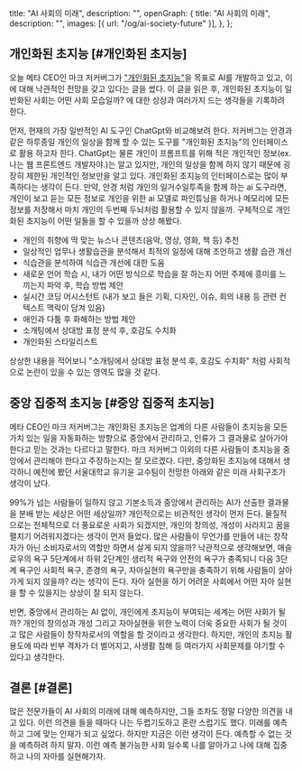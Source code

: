   title: "AI 사회의 미래",
  description: "",
  openGraph: {
    title: "AI 사회의 미래",
    description: "",
    images: [{ url: "/og/ai-society-future" }],
  },
};

## 개인화된 초지능 [#개인화된 초지능]

오늘 메타 CEO인 마크 저커버그가 ["개인화된 초지능"](https://www.meta.com/superintelligence/)을 목표로 AI를 개발하고 있고, 이에 대해 낙관적인 전망을 갖고 있다는 글을 썼다.
이 글을 읽은 후, 개인화된 초지능이 일반화된 사회는 어떤 사회 모습일까? 에 대한 상상과 여러가지 드는 생각들을 기록하려 한다.

먼저, 현재의 가장 일반적인 AI 도구인 ChatGpt와 비교해보려 한다. 저커버그는 안경과 같은 하루종일 개인의 일상을 함께 할 수 있는 도구를 "개인화된 초지능"의 인터페이스로 활용 하고자 한다.
ChatGpt는 물론 개인이 프롬프트를 위해 적은 개인적인 정보(ex. 나는 웹 프론트엔드 개발자야.)는 알고 있지만, 개인의 일상을 함께 하지 않기 때문에 굉장히 제한된 개인적인 정보만을 알고 있다. 개인화된 초지능의 인터페이스로는 많이 부족하다는 생각이 든다. 만약, 안경 처럼 개인의 일거수일투족을 함께 하는 ai 도구라면, 개인이 보고 듣는 모든 정보로 개인을 위한 ai 모델로 파인튜닝을 하거나 메모리에 모든 정보를 저장해서 마치 개인의 두번째 두뇌처럼 활용할 수 있지 않을까. 구체적으로 개인화된 초지능이 어떤 일들을 할 수 있을까 상상 해봤다.

- 개인의 취향에 딱 맞는 뉴스나 콘텐츠(음악, 영상, 영화, 책 등) 추천
- 일상적인 업무나 생활습관을 분석해서 최적의 일정에 대해 조언하고 생활 습관 개선
- 식습관을 분석하여 식습관 개선에 대한 도움
- 새로운 언어 학습 시, 내가 어떤 방식으로 학습을 잘 하는지 어떤 주제에 흥미를 느끼는지 파악 후, 학습 방법 제안
- 실시간 코딩 어시스턴트 (내가 보고 들은 기획, 디자인, 이슈, 회의 내용 등 관련 컨텍스트 맥락이 담겨 있음)
- 애인과 다툼 후 화해하는 방법 제안
- 소개팅에서 상대방 표정 분석 후, 호감도 수치화
- 개인화된 스타일리스트

상상한 내용을 적어보니 "소개팅에서 상대방 표정 분석 후, 호감도 수치화" 처럼 사회적으로 논란이 있을 수 있는 영역도 많을 것 같다.

## 중앙 집중적 초지능 [#중앙 집중적 초지능]

메타 CEO인 마크 저커버그는 개인화된 초지능은 업계의 다른 사람들이 초지능을 모든 가치 있는 일을 자동화하는 방향으로 중앙에서 관리하고, 인류가 그 결과물로 살아가야 한다고 믿는 것과는 다르다고 말한다. 마크 저커버그 이외의 다른 사람들이 초지능을 중앙에서 관리해야 한다고 주장하는지는 잘 모르겠다. 다만, 중앙화된 초지능에 대해서 생각하니 예전에 봤던 서울대학교 유기윤 교수팀이 전망한 아래와 같은 미래 사회구조가 생각이 났다.

<YouTube videoId="8imqOXWE9ys" />

99%가 넘는 사람들이 일하지 않고 기본소득과 중앙에서 관리하는 AI가 산출한 결과물을 분배 받는 세상은 어떤 세상일까? 개인적으로는 비관적인 생각이 먼저 든다. 물질적으로는 전체적으로 더 풍요로운 사회가 되겠지만, 개인의 창의성, 개성이 사라지고 꿈을 펼치기 어려워지겠다는 생각이 먼저 들었다. 많은 사람들이 무언가를 만들어 내는 창작자가 아닌 소비자로서의 역할만 하면서 살게 되지 않을까?
낙관적으로 생각해보면, 매슬로우의 욕구 5단계에서 하위 2단계인 생리적 욕구와 안전의 욕구가 충족되니 다음 3단계 욕구인 사회적 욕구, 존경의 욕구, 자아실현의 욕구만을 충족하기 위해 사람들이 살아가게 되지 않을까? 라는 생각이 든다. 자아 실현을 하기 어려운 사회에서 어떤 자아 실현을 할 수 있을지는 상상이 잘 되지 않는다.

반면, 중앙에서 관리하는 AI 없이, 개인에게 초지능이 부여되는 세계는 어떤 사회가 될까? 개인의 창의성과 개성 그리고 자아실현을 위한 노력이 더욱 중요한 사회가 될 것이고 많은 사람들이 창작자로서의 역할을 할 것이라고 생각한다. 하지만, 개인의 초지능 활용도에 따라 빈부 격차가 더 벌어지고, 사생활 침해 등 여러가지 사회문제를 야기할 수 있다고 생각한다.

## 결론 [#결론]

많은 전문가들이 AI 사회의 미래에 대해 예측하지만, 그들 조차도 정말 다양한 의견을 내고 있다. 이런 의견을 들을 때마다 나는 두렵기도하고 혼란 스럽기도 했다. 미래를 예측하고 그에 맞는 인재가 되고 싶었다. 하지만 지금은 이런 생각이 든다. 예측할 수 없는 것을 예측하려 하지 말자. 이런 예측 불가능한 사회 일수록 나를 알아가고 나에 대해 집중하고 나의 자아를 실현해가자.
